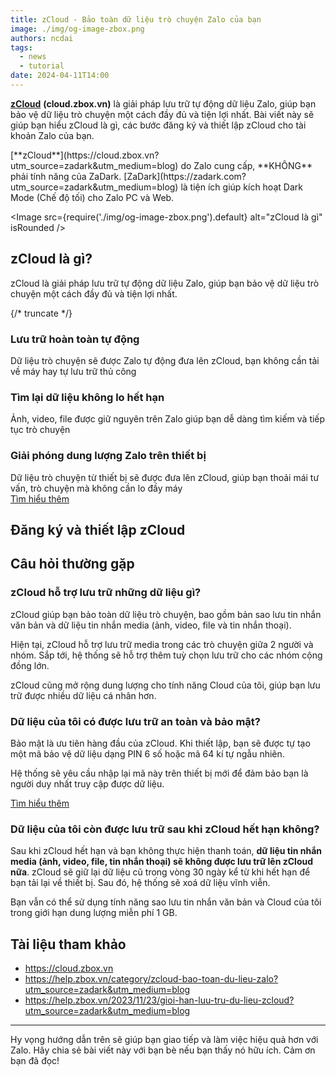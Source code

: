 ```yaml
---
title: zCloud - Bảo toàn dữ liệu trò chuyện Zalo của bạn
image: ./img/og-image-zbox.png
authors: ncdai
tags:
  - news
  - tutorial
date: 2024-04-11T14:00
---
```


[**zCloud**](https://cloud.zbox.vn?utm_source=zadark&utm_medium=blog) **(cloud.zbox.vn)** là giải pháp lưu trữ tự động dữ liệu Zalo, giúp bạn bảo vệ dữ liệu trò chuyện một cách đầy đủ và tiện lợi nhất.
Bài viết này sẽ giúp bạn hiểu zCloud là gì, các bước đăng ký và thiết lập zCloud cho tài khoản Zalo của bạn.

<div className="alert alert--warning" role="alert">[**zCloud**](https://cloud.zbox.vn?utm_source=zadark&utm_medium=blog) do Zalo cung cấp, **KHÔNG** phải tính năng của ZaDark. [ZaDark](https://zadark.com?utm_source=zadark&utm_medium=blog) là tiện ích giúp kích hoạt Dark Mode (Chế độ tối) cho Zalo PC và Web.</div>

<Image
  src={require('./img/og-image-zbox.png').default}
  alt="zCloud là gì"
  isRounded
/>

## zCloud là gì?

zCloud là giải pháp lưu trữ tự động dữ liệu Zalo, giúp bạn bảo vệ dữ liệu trò chuyện một cách đầy đủ và tiện lợi nhất.

{/* truncate */}

<div className="card margin-bottom--md">
  <div className="card__header">
    <h3>Lưu trữ hoàn toàn tự động</h3>
  </div>
  <div className="card__body">
    Dữ liệu trò chuyện sẽ được Zalo tự động đưa lên zCloud, bạn không cần tải về máy hay tự lưu trữ thủ công
  </div>
</div>

<div className="card margin-bottom--md">
  <div className="card__header">
    <h3>Tìm lại dữ liệu không lo hết hạn</h3>
  </div>
  <div className="card__body">
    Ảnh, video, file được giữ nguyên trên Zalo giúp bạn dễ dàng tìm kiếm và tiếp tục trò chuyện
  </div>
</div>

<div className="card margin-bottom--md">
  <div className="card__header">
    <h3>Giải phóng dung lượng Zalo trên thiết bị</h3>
  </div>
  <div className="card__body">
    Dữ liệu trò chuyện từ thiết bị sẽ được đưa lên zCloud, giúp bạn thoải mái tư vấn, trò chuyện mà không cần lo đầy máy
  </div>
</div>

<div className="text-center margin-bottom--lg">
  <a class="button button--secondary" href="https://help.zbox.vn/category/zcloud-bao-toan-du-lieu-zalo?utm_source=zadark&utm_medium=blog" target="_blank">Tìm hiểu thêm</a>
</div>

<AdsByGoogle>
  <p>
    <ins
      className="adsbygoogle"
      style={{ display: 'block' }}
      data-ad-client="ca-pub-5192881442581767"
      data-ad-slot="8722903447"
      data-ad-format="auto"
      data-full-width-responsive="true"
    />
  </p>
</AdsByGoogle>

## Đăng ký và thiết lập zCloud

<YouTube videoId='lIm0rVRFw8c' title="Hướng dẫn đăng ký và thiết lập zCloud" />

## Câu hỏi thường gặp

### zCloud hỗ trợ lưu trữ những dữ liệu gì?

zCloud giúp bạn bảo toàn dữ liệu trò chuyện, bao gồm bản sao lưu tin nhắn văn bản và dữ liệu tin nhắn media (ảnh, video, file và tin nhắn thoại).

Hiện tại, zCloud hỗ trợ lưu trữ media trong các trò chuyện giữa 2 người và nhóm. Sắp tới, hệ thống sẽ hỗ trợ thêm tuỳ chọn lưu trữ cho các nhóm cộng đồng lớn.

zCloud cũng mở rộng dung lượng cho tính năng Cloud của tôi, giúp bạn lưu trữ được nhiều dữ liệu cá nhân hơn.

### Dữ liệu của tôi có được lưu trữ an toàn và bảo mật?

Bảo mật là ưu tiên hàng đầu của zCloud. Khi thiết lập, bạn sẽ được tự tạo một mã bảo vệ dữ liệu dạng PIN 6 số hoặc mã 64 kí tự ngẫu nhiên.

Hệ thống sẽ yêu cầu nhập lại mã này trên thiết bị mới để đảm bảo bạn là người duy nhất truy cập được dữ liệu.

[Tìm hiểu thêm](https://help.zbox.vn/2023/11/23/gioi-han-luu-tru-du-lieu-zcloud?utm_source=zadark&utm_medium=blog)

### Dữ liệu của tôi còn được lưu trữ sau khi zCloud hết hạn không?

Sau khi zCloud hết hạn và bạn không thực hiện thanh toán, **dữ liệu tin nhắn media (ảnh, video, file, tin nhắn thoại) sẽ không được lưu trữ lên zCloud nữa**. zCloud sẽ giữ lại dữ liệu cũ trong vòng 30 ngày kể từ khi hết hạn để bạn tải lại về thiết bị. Sau đó, hệ thống sẽ xoá dữ liệu vĩnh viễn.

Bạn vẫn có thể sử dụng tính năng sao lưu tin nhắn văn bản và Cloud của tôi trong giới hạn dung lượng miễn phí 1 GB.

## Tài liệu tham khảo

- https://cloud.zbox.vn
- https://help.zbox.vn/category/zcloud-bao-toan-du-lieu-zalo?utm_source=zadark&utm_medium=blog
- https://help.zbox.vn/2023/11/23/gioi-han-luu-tru-du-lieu-zcloud?utm_source=zadark&utm_medium=blog


---
Hy vọng hướng dẫn trên sẽ giúp bạn giao tiếp và làm việc hiệu quả hơn với Zalo. Hãy chia sẻ bài viết này với bạn bè nếu bạn thấy nó hữu ích. Cảm ơn bạn đã đọc!
